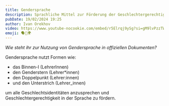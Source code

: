 ```yaml
---
title: Gendersprache
description: Sprachliche Mittel zur Förderung der Geschlechtergerechtigkeit.
pubDate: 19/02/2024 19:25
author: Ivan Orekhov
video: https://www.youtube-nocookie.com/embed/r5Elrqj9ySg?si=gM9lvPzzTWwH7ZXT&amp;start=88
emoji: 🗣️👫🌍
---
```


_Wie steht ihr zur Nutzung von Gendersprache in offiziellen Dokumenten?_

Gendersprache nutzt Formen wie: 
- das Binnen-I (LehrerInnen)
- den Genderstern (Lehrer*innen)
- den Doppelpunkt (Lehrer:innen)
- und den Unterstrich (Lehrer_innen)

um alle Geschlechtsidentitäten anzusprechen und Geschlechtergerechtigkeit in der Sprache zu fördern.

